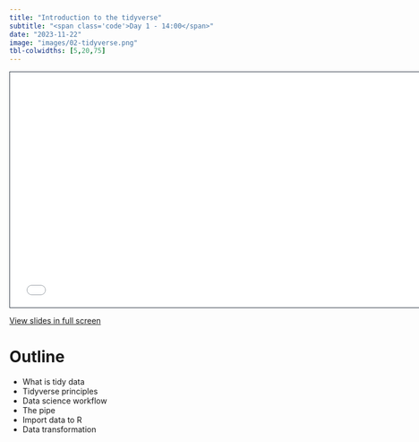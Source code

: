 ```yaml
---
title: "Introduction to the tidyverse"
subtitle: "<span class='code'>Day 1 - 14:00</span>"
date: "2023-11-22"
image: "images/02-tidyverse.png"
tbl-colwidths: [5,20,75]
---
```


```{=html}
<iframe class="slide-deck" src="../materials/02-tidyverse.html" height="420" width="747" style="border: 1px solid #2e3846;"></iframe>
```

<a href='../materials/02-tidyverse.html' target="_blank">View slides in full screen</a>

  
# Outline

-	What is tidy data
-	Tidyverse principles
-	Data science workflow
-	The pipe
-	Import data to R
-	Data transformation
